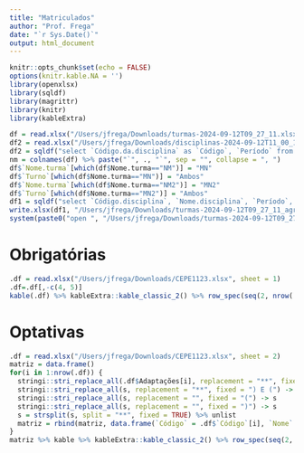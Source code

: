 ```yaml
---
title: "Matriculados"
author: "Prof. Frega"
date: "`r Sys.Date()`"
output: html_document
---
```


```r
knitr::opts_chunk$set(echo = FALSE)
options(knitr.kable.NA = '')
library(openxlsx)
library(sqldf)
library(magrittr)
library(knitr)
library(kableExtra)
```

```r
df = read.xlsx("/Users/jfrega/Downloads/turmas-2024-09-12T09_27_11.xlsx")
df2 = read.xlsx("/Users/jfrega/Downloads/disciplinas-2024-09-12T11_00_18.xlsx")
df2 = sqldf("select `Código.da.disciplina` as `Código`, `Período` from df2 where `Período` <> 0 group by 1, 2")
nm = colnames(df) %>% paste("`", ., "`", sep = "", collapse = ", ")
df$`Nome.turma`[which(df$Nome.turma=="NM")] = "MN"
df$`Turno`[which(df$Nome.turma=="MN")] = "Ambos"
df$`Nome.turma`[which(df$Nome.turma=="NM2")] = "MN2"
df$`Turno`[which(df$Nome.turma=="MN2")] = "Ambos"
df1 = sqldf("select `Código.disciplina`, `Nome.disciplina`, `Período`, `Nome.turma`, `Docente`, sum(`Matriculados`) as Matriculados, sum(`Total.alunos`) as `Total.alunos`, sum(`Total.de.vagas`) as `Total.de.Vagas`, `Turno`, sum(`Vagas.para.calouros`) as `Vagas.para.calouros`, sum(`Vagas.para.veteranos`) as `Vagas.para.veteranos`, count(*) as `turmas.agrupadas` from df full outer join df2 on df.`Código.disciplina`=df2.`Código` where `Turno` <> 'xxx' group by 1, 2, 3, 4, 5, 9")
write.xlsx(df1, "/Users/jfrega/Downloads/turmas-2024-09-12T09_27_11_agrupados.xlsx", overwrite = TRUE)
system(paste0("open ", "/Users/jfrega/Downloads/turmas-2024-09-12T09_27_11_agrupados.xlsx"))
```

# Obrigatórias

```r
.df = read.xlsx("/Users/jfrega/Downloads/CEPE1123.xlsx", sheet = 1)
.df=.df[,-c(4, 5)]
kable(.df) %>% kableExtra::kable_classic_2() %>% row_spec(seq(2, nrow(.df), 2), extra_css = "border-bottom: 1px solid;")
```


# Optativas

```r
.df = read.xlsx("/Users/jfrega/Downloads/CEPE1123.xlsx", sheet = 2)
matriz = data.frame()
for(i in 1:nrow(.df)) {
  stringi::stri_replace_all(.df$Adaptações[i], replacement = "**", fixed = ") OU (") -> s
  stringi::stri_replace_all(s, replacement = "**", fixed = ") E (") -> s
  stringi::stri_replace_all(s, replacement = "", fixed = "(") -> s
  stringi::stri_replace_all(s, replacement = "", fixed = ")") -> s
  s = strsplit(s, split = "**", fixed = TRUE) %>% unlist
  matriz = rbind(matriz, data.frame(`Código` = .df$`Código`[i], `Nome` = .df$`Nome`[i], `Adaptação` = s))
}
matriz %>% kable %>% kableExtra::kable_classic_2() %>% row_spec(seq(2, nrow(matriz), 2), extra_css = "border-bottom: 1px solid;")
```

